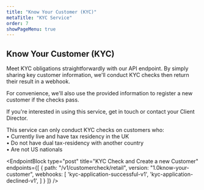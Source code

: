 ```yaml
---
title: "Know Your Customer (KYC)"
metaTitle: "KYC Service"
order: 7
showPageMenu: true
---
```




## Know Your Customer (KYC)

Meet KYC obligations straightforwardly with our API endpoint. By simply sharing key customer information, we'll conduct KYC checks then return their result in a webhook.

For convenience, we'll also use the provided information to register a new customer if the checks pass.

If you're interested in using this service, get in touch or contact your Client Director.

<Callout colour="blue">
  This service can only conduct KYC checks on customers who:<br />
  • Currently live and have tax residency in the UK<br />
  • Do not have dual tax-residency with another country<br />
  • Are not US nationals
</Callout>

<EndpointBlock
  type="post"
  title="KYC Check and Create a new Customer"
  endpoints={[
    {
      path: "/v1/customercheck/retail",
      version: "1.0know-your-customer",
      webhooks: [
        'kyc-application-successful-v1',
        'kyc-application-declined-v1',
      ]
    }
  ]}
/>

<WebhookPlaceholder render='kyc-application-successful-v1' />
<WebhookPlaceholder render='kyc-application-declined-v1' />

